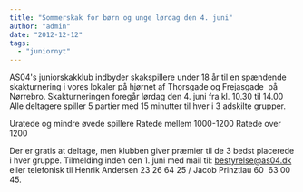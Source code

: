 ```yaml
---
title: "Sommerskak for børn og unge lørdag den 4. juni"
author: "admin"
date: "2012-12-12"
tags: 
  - "juniornyt"
---
```


AS04's juniorskakklub indbyder skakspillere under 18 år til en spændende skakturnering i vores lokaler på hjørnet af Thorsgade og Frejasgade  på Nørrebro. Skakturneringen foregår lørdag den 4. juni fra kl. 10.30 til 14.00 Alle deltagere spiller 5 partier med 15 minutter til hver i 3 adskilte grupper.

Uratede og mindre øvede spillere Ratede mellem 1000-1200 Ratede over 1200

Der er gratis at deltage, men klubben giver præmier til de 3 bedst placerede i hver gruppe. Tilmelding inden den 1. juni med mail til: bestyrelse@as04.dk eller telefonisk til Henrik Andersen 23 26 64 25 / Jacob Prinztlau 60  63 00 45.
